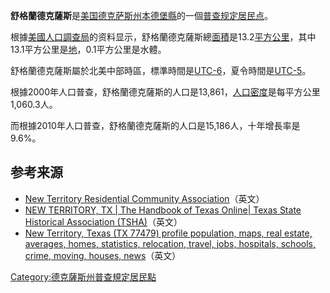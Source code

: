 '''舒格蘭德克薩斯'''是[[美国|美国]][[德克萨斯州|德克萨斯州]][[本德堡縣_(德克薩斯州)|本德堡縣]]的一個[[普查规定居民点|普查规定居民点]]。

根據[[美國人口調查局|美國人口調查局]]的资料显示，舒格蘭德克薩斯總[[面积|面積]]是13.2[[平方千米|平方公里]]，其中13.1平方公里是[[陆地|地]]，0.1平方公里是水體。

舒格蘭德克薩斯屬於北美中部時區，標準時間是[[UTC-6|UTC-6]]，夏令時間是[[UTC-5|UTC-5]]。

根據2000年人口普查，舒格蘭德克薩斯的人口是13,861，[[人口密度|人口密度]]是每平方公里1,060.3人。

而根據2010年人口普查，舒格蘭德克薩斯的人口是15,186人，十年增長率是9.6%。

== 参考来源 ==
* [http://www.newterritory.org/ New Territory Residential Community Association]（英文）
* [http://www.tshaonline.org/handbook/online/articles/hen03 NEW TERRITORY, TX | The Handbook of Texas Online| Texas State Historical Association (TSHA)]（英文）
* [http://www.city-data.com/city/New-Territory-Texas.html New Territory, Texas (TX 77479) profile population, maps, real estate, averages, homes, statistics, relocation, travel, jobs, hospitals, schools, crime, moving, houses, news]（英文）

{{US-geo-stub}}
[[Category:德克薩斯州普查規定居民點|Category:德克薩斯州普查規定居民點]]